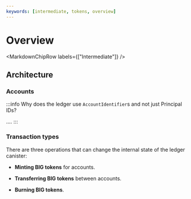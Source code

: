 ```yaml
---
keywords: [intermediate, tokens, overview]
---
```



# Overview

<MarkdownChipRow labels={["Intermediate"]} />


## Architecture

### Accounts

:::info Why does the ledger use `AccountIdentifier`s and not just Principal IDs?

....
:::

### Transaction types

There are three operations that can change the internal state of the ledger canister:

-   **Minting BIG tokens** for accounts.

-   **Transferring BIG tokens** between accounts.

-   **Burning BIG tokens**.